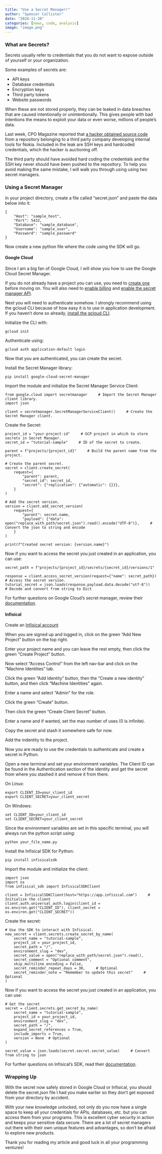 ```yaml
---
title: "Use a Secret Manager!"
author: "Spencer Callister"
date: "2024-11-20"
categories: [news, code, analysis]
image: "image.png"
---
```


### What are Secrets?

Secrets usually refer to credentials that you do not want to expose outside of yourself or your organization.

Some examples of secrets are:

- API keys
- Database credentials
- Encryption keys
- Third party tokens
- Website passwords

When these are not stored properly, they can be leaked in data breaches that are caused intentionally or unintentionally. This gives people with bad intentions the means to exploit your data or even worse, millions of people's data.

Last week, CPO Magazine reported that [a hacker obtained source code](https://www.cpomagazine.com/cyber-security/nokia-security-breach-leaks-source-code-login-credentials-keys-and-more-hacker-sells-data-to-special-buyers/) from a repository belonging to a third party company developing internal tools for Nokia. Included in the leak are SSH keys and hardcoded credentials, which the hacker is auctioning off. 

The third party should have avoided hard coding the credentials and the SSH key never should have been pushed to the repository. To help you avoid making the same mistake, I will walk you through using using two secret managers.

### Using a Secret Manager {.tabset}
 
In your project directory, create a file called "secret.json" and paste the data below into it:
```
{
    "Host": "sample_host",
    "Port": 5432,
    "Database": "sample_database",
    "Username": "sample_user",
    "Password": "sample_password"
}
```

Now create a new python file where the code using the SDK will go.

#### Google Cloud

Since I am a big fan of Google Cloud, I will show you how to use the Google Cloud Secret Manager.

If you do not already have a project you can use, you need to [create one](https://developers.google.com/workspace/guides/create-project) before moving on. You will also need to [enable billing](https://cloud.google.com/billing/docs/how-to/modify-project#required-permissions-enable) and [enable the secret manager API](https://console.cloud.google.com/marketplace/product/google/secretmanager.googleapis.com?returnUrl=/security/secret-manager?referrer%3Dsearch%26inv%3D1%26invt%3DAbjhJg%26project%3Dscenic-index-390500&inv=1&invt=AbjhJg&project=scenic-index-390500).

Next you will need to authenticate somehow. I strongly recommend using the gcloud CLI because of how easy it is to use in application development. If you haven't done so already, [install the gcloud CLI](https://cloud.google.com/sdk/docs/install).

Initialize the CLI with:

```
gcloud init
```

Authenticate using:

```
gcloud auth application-default login
```

Now that you are authenticated, you can create the secret.

Install the Secret Manager library:

```
pip install google-cloud-secret-manager
```

Import the module and initialize the Secret Manager Service Client:

```
from google.cloud import secretmanager     # Import the Secret Manager client library.
import json

client = secretmanager.SecretManagerServiceClient()     # Create the Secret Manager client.
```

Create the Secret:

```
project_id = "your-project-id"     # GCP project in which to store secrets in Secret Manager.
secret_id = "tutorial-sample"     # ID of the secret to create.

parent = f"projects/{project_id}"     # Build the parent name from the project.

# Create the parent secret.
secret = client.create_secret(
    request={
        "parent": parent,
        "secret_id": secret_id,
        "secret": {"replication": {"automatic": {}}},
    }
)

# Add the secret version.
version = client.add_secret_version(
    request={
        "parent": secret.name, 
        "payload": {"data": open("replace_with_path/secret.json").read().encode("UTF-8")},     # Convert the json to string and encode
    }
)

print(f"Created secret version: {version.name}")
```

Now if you want to access the secret you just created in an application, you can use:

```
secret_path = f"projects/{project_id}/secrets/{secret_id}/versions/1"

response = client.access_secret_version(request={"name": secret_path})     # Access the secret version.
tutorial_secret = json.loads(response.payload.data.decode("utf-8"))     # Decode and convert from string to Dict
```

For further questions on Google Cloud's secret manager, review their [documentation](https://cloud.google.com/secret-manager/docs/reference/libraries).

#### Infisical

Create an [Infisical account](https://app.infisical.com/signup)

When you are signed up and logged in, click on the green "Add New Project" button on the top right.

Enter your project name and you can leave the rest empty, then click the green "Create Project" button.

Now select "Access Control" from the left nav-bar and click on the "Machine Identities" tab.

Click the green "Add Identity" button, then the "Create a new identity" button, and then click "Machine Identities" again.

Enter a name and select "Admin" for the role.

Click the green "Create" button.

Then click the green "Create Client Secret" button.

Enter a name and if wanted, set the max number of uses (0 is infinite).

Copy the secret and stash it somewhere safe for now.

Add the indentity to the project.

Now you are ready to use the credentials to authenticate and create a secret in Python.

Open a new terminal and set your environment variables. The Client ID can be found in the Authentication section of the identity and get the secret from where you stashed it and remove it from there.

On Linux:

```
export CLIENT_ID=your_client_id
export CLIENT_SECRET=your_client_secret
```

On Windows:

```
set CLIENT_ID=your_client_id
set CLIENT_SECRET=your_client_secret
```

Since the environment variables are set in this specific terminal, you will always run the python script using:

```
python your_file_name.py
```

Install the Infisical SDK for Python:

```
pip install infisicalsdk
```

Import the module and initialize the client:

```
import json
import os
from infisical_sdk import InfisicalSDKClient

client = InfisicalSDKClient(host="https://app.infisical.com")     # Initialize the client
client.auth.universal_auth.login(client_id = os.environ.get("CLIENT_ID"), client_secret = os.environ.get("CLIENT_SECRET"))
```

Create the secret:

```
# Use the SDK to interact with Infisical.
new_secret = client.secrets.create_secret_by_name(
    secret_name = "tutorial-sample",
    project_id = your_project_id,
    secret_path = "/",
    environment_slug = "dev",
    secret_value = open("replace_with_path/secret.json").read(),
    secret_comment = "Optional comment",
    skip_multiline_encoding = False,
    secret_reminder_repeat_days = 30,     # Optional
    secret_reminder_note = "Remember to update this secret"     # Optional
)
```

Now if you want to access the secret you just created in an application, you can use:

```
# Get the secret
secret = client.secrets.get_secret_by_name(
    secret_name = "tutorial-sample",
    project_id = your_project_id,
    environment_slug = "dev",
    secret_path = "/",
    expand_secret_references = True,
    include_imports = True,
    version = None  # Optional
)

secret_value = json.loads(secret.secret.secret_value)     # Convert from string to json
```

For further questions on Infisical's SDK, read their [documentation](https://infisical.com/docs/documentation/getting-started/introduction).

### Wrapping Up

With the secret now safely stored in Google Cloud or Infisical, you should delete the secret.json file I had you make earlier so they don't get exposed from your directory by accident.

With your new knowledge unlocked, not only do you now have a single space to keep all your credentials for APIs, databases, etc. but you can access them from your programs. This is excellent cyber security in action and keeps your sensitive data secure. There are a lot of secret managers out there with their own unique features and advantages, so don't be afraid to explore new products.

Thank you for reading my article and good luck in all your programming ventures!